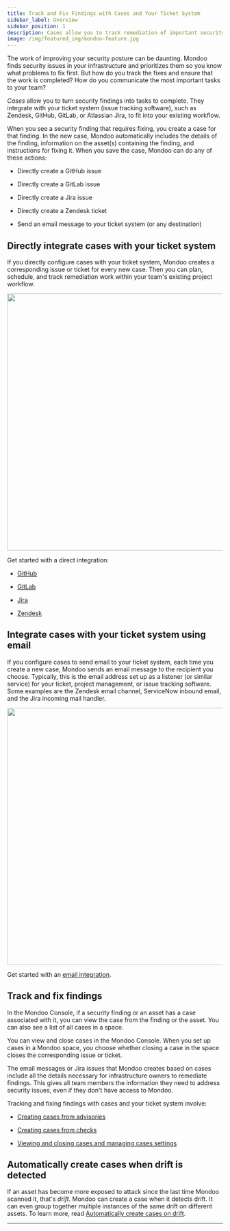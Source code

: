 ```yaml
---
title: Track and Fix Findings with Cases and Your Ticket System
sidebar_label: Overview
sidebar_position: 1
description: Cases allow you to track remediation of important security findings in your Ticket system of choice, such as Jira, GitHub, GitLab, or Zendesk.
image: /img/featured_img/mondoo-feature.jpg
---
```



The work of improving your security posture can be daunting. Mondoo finds security issues in your infrastructure and prioritizes them so you know what problems to fix first. But how do you track the fixes and ensure that the work is completed? How do you communicate the most important tasks to your team?

*Cases* allow you to turn security findings into tasks to complete. They integrate with your ticket system (issue tracking software), such as Zendesk, GitHub, GitLab, or Atlassian Jira, to fit into your existing workflow.

When you see a security finding that requires fixing, you create a case for that finding. In the new case, Mondoo automatically includes the details of the finding, information on the asset(s) containing the finding, and instructions for fixing it. When you save the case, Mondoo can do any of these actions:

- Directly create a GitHub issue

- Directly create a GitLab issue

- Directly create a Jira issue

- Directly create a Zendesk ticket

- Send an email message to your ticket system (or any destination)

## Directly integrate cases with your ticket system

If you directly configure cases with your ticket system, Mondoo creates a corresponding issue or ticket for every new case. Then you can plan, schedule, and track remediation work within your team's existing project workflow.

<img src={casesDirectDiagram} width="600" />

Get started with a direct integration:

- [GitHub](/platform/cases/setup-github/)

- [GitLab](/platform/cases/setup-gitlab/)

- [Jira](/platform/cases/setup/)

- [Zendesk](/platform/cases/setup-zendesk/)

## Integrate cases with your ticket system using email

If you configure cases to send email to your ticket system, each time you create a new case, Mondoo sends an email message to the recipient you choose. Typically, this is the email address set up as a listener (or similar service) for your ticket, project management, or issue tracking software. Some examples are the Zendesk email channel, ServiceNow inbound email, and the Jira incoming mail handler.

<img src={casesEmailDiagram} width="600" />

Get started with an [email integration](/platform/cases/setup-email/).

## Track and fix findings

In the Mondoo Console, if a security finding or an asset has a case associated with it, you can view the case from the finding or the asset. You can also see a list of all cases in a space.

You can view and close cases in the Mondoo Console. When you set up cases in a Mondoo space, you choose whether closing a case in the space closes the corresponding issue or ticket.

The email messages or Jira issues that Mondoo creates based on cases include all the details necessary for infrastructure owners to remediate findings. This gives all team members the information they need to address security issues, even if they don't have access to Mondoo.

Tracking and fixing findings with cases and your ticket system involve:

- [Creating cases from advisories](/platform/cases/advisories/)

- [Creating cases from checks](/platform/cases/checks/)

- [Viewing and closing cases and managing cases settings](/platform/cases/manage/)

## Automatically create cases when drift is detected

If an asset has become more exposed to attack since the last time Mondoo scanned it, that's _drift_. Mondoo can create a case when it detects drift. It can even group together multiple instances of the same drift on different assets. To learn more, read [Automatically create cases on drift](/platform/cases/manage#automatically-create-cases-on-drift).

---
